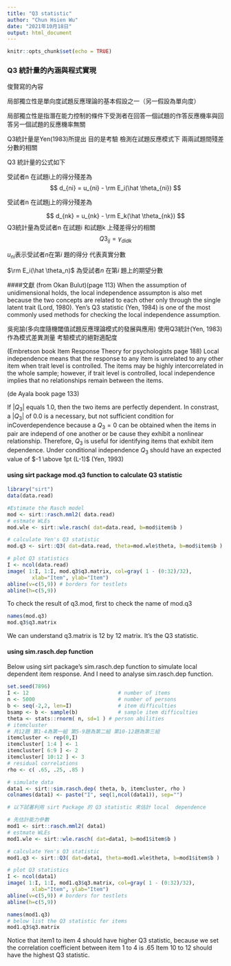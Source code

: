 ```yaml
---
title: "Q3 statistic"
author: "Chun Hsien Wu"
date: "2021年10月18日"
output: html_document
---
```


```r
knitr::opts_chunk$set(echo = TRUE)
```

### Q3 統計量的內涵與程式實現
俊賢寫的內容

局部獨立性是單向度試題反應理論的基本假設之一（另一假設為單向度）

局部獨立性是指潛在能力控制的條件下受測者在回答一個試題的作答反應機率與回答另一個試題的反應機率無關

Q3統計量是Yen(1983)所提出 目的是考驗 檢測在試題反應模式下 兩兩試題間殘差分數的相關

Q3 統計量的公式如下

受試者n 在試題i上的得分殘差為
$$
   d_{ni} =  u_{ni} - \rm E_i(\hat \theta_{ni})
$$  

受試者n 在試題j上的得分殘差為

$$
     d_{nk} =  u_{nk} - \rm E_k(\hat \theta_{nk})
$$
Q3統計量為受試者n 在試題i 和試題k 上殘差得分的相關
$$
  Q3_{ij}= \gamma_{didk}
$$

 $u_{ni}$表示受試者$n$在第$i$ 題的得分 代表真實分數
 
 $\rm E_i(\hat \theta_n)$ 為受試者$n$ 在第$i$ 題上的期望分數
 
 
 
####文獻
(from Okan Bulut)(page 113)
When the assumption of unidimensional holds, the local independence assumpton is also met because
the two concepts are related to each other only through the single latent trait (Lord, 1980). 
Yen's Q3 statistic (Yen, 1984) is one of the most commonly used methods for checking the local independence assumption.

吳宛諭(多向度隨機閾值試題反應理論模式的發展與應用)
使用Q3統計(Yen, 1983)作為模式差異測量 考驗模式的絕對適配度

(Embretson book  Item Response Theory for psychologists page 188)
Local independence means that the response to any item is unrelated to any other item when trait level is
controlled. The items may be highly intercorrelated in the whole sample; however, if trait level is controlled,
local independence implies that no relationships remain between the items. 

(de Ayala book page 133)

If $|Q_3|$ equals 1.0, then the two items are perfectly dependent. In constrast, a $|Q_3|$ of 0.0 is a necessary, but not sufficient
condition for inCoverdependence because a $Q_3 = 0$ can be obtained when the items in pair are independ of one another or be
cause they exhibit a nonlinear relationship. Therefore, $Q_3$ is useful for identifying items that exhibit item dependence. Under
conditional independence $Q_3$ should have an expected value of $-1 \above 1pt (L-1)$ (Yen, 1993)

#### using sirt package mod.q3 function to calculate Q3 statistic
```r
library("sirt")
data(data.read)
```

```r
#Estimate the Rasch model
mod <- sirt::rasch.mml2( data.read)
# estmate WLEs
mod.wle <- sirt::wle.rasch( dat=data.read, b=mod$item$b )
```
```r
# calculate Yen's Q3 statistic
mod.q3 <- sirt::Q3( dat=data.read, theta=mod.wle$theta, b=mod$item$b )
```
```r
# plot Q3 statistics
I <- ncol(data.read)
image( 1:I, 1:I, mod.q3$q3.matrix, col=gray( 1 - (0:32)/32),
        xlab="Item", ylab="Item")
abline(v=c(5,9)) # borders for testlets
abline(h=c(5,9))
```
To check the result of q3.mod, first to check the name of mod.q3
```r
names(mod.q3)
mod.q3$q3.matrix
```
We can understand q3.matrix is 12 by 12 matrix. It's the Q3 statistic.

#### using sim.rasch.dep function

Below using sirt package's sim.rasch.dep function to simulate local 
dependent item response. And I need to analyse sim.rasch.dep function.
```r
set.seed(7896)
I <- 12                             # number of items
n <- 5000                           # number of persons
b <- seq(-2,2, len=I)               # item difficulties
bsamp <- b <- sample(b)             # sample item difficulties
theta <- stats::rnorm( n, sd=1 ) # person abilities
# itemcluster
# 共12題 第1-4為第一組 第5-9題為第二組 第10-12題為第三組
itemcluster <- rep(0,I)
itemcluster[ 1:4 ] <- 1
itemcluster[ 6:9 ] <- 2
itemcluster[ 10:12 ] <- 3
# residual correlations
rho <- c( .65, .25, .85 )
```
```r
# simulate data
data1 <- sirt::sim.rasch.dep( theta, b, itemcluster, rho )
colnames(data1) <- paste("I", seq(1,ncol(data1)), sep="")
```
```r
# 以下試著利用 sirt Package 的 Q3 statistic 來估計 local  dependence

# 先估計能力參數
mod1 <- sirt::rasch.mml2( data1)
# estmate WLEs
mod1.wle <- sirt::wle.rasch( dat=data1, b=mod1$item$b )
```
```r
# calculate Yen's Q3 statistic
mod1.q3 <- sirt::Q3( dat=data1, theta=mod1.wle$theta, b=mod1$item$b )
```

```r
# plot Q3 statistics
I <- ncol(data1)
image( 1:I, 1:I, mod1.q3$q3.matrix, col=gray( 1 - (0:32)/32),
        xlab="Item", ylab="Item")
abline(v=c(5,9)) # borders for testlets
abline(h=c(5,9))
```

```r
names(mod1.q3)
# below list the Q3 statistic for items
mod1.q3$q3.matrix
```
Notice that item1 to item 4 should have higher Q3 statistic, because we set the correlation coefficient  between item 1 to 4 is .65
Item 10 to 12 should have the highest Q3 statistic.
